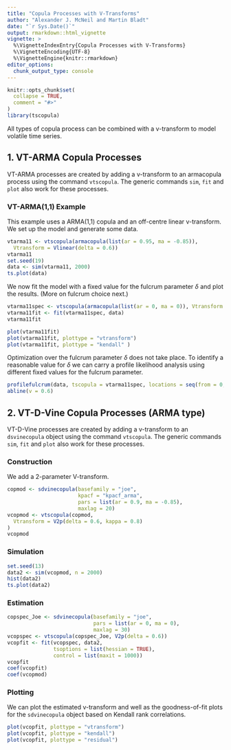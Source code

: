 ```yaml
---
title: "Copula Processes with V-Transforms"
author: "Alexander J. McNeil and Martin Bladt"
date: "`r Sys.Date()`"
output: rmarkdown::html_vignette
vignette: >
  %\VignetteIndexEntry{Copula Processes with V-Transforms}
  %\VignetteEncoding{UTF-8}
  %\VignetteEngine{knitr::rmarkdown}
editor_options: 
  chunk_output_type: console
---
```


```r
knitr::opts_chunk$set(
  collapse = TRUE,
  comment = "#>"
)
library(tscopula)
```

All types of copula process can be combined with a v-transform to model volatile time series. 

## 1. VT-ARMA Copula Processes

VT-ARMA processes are created by adding a v-transform to an armacopula process using the command `vtscopula`. The generic commands `sim`, `fit` and `plot` also work for these processes.

### VT-ARMA(1,1) Example

This example uses a ARMA(1,1) copula and an off-centre linear v-transform. We set up the model and generate some data.

```r
vtarma11 <- vtscopula(armacopula(list(ar = 0.95, ma = -0.85)),
  Vtransform = Vlinear(delta = 0.6))
vtarma11
set.seed(19)
data <- sim(vtarma11, 2000)
ts.plot(data)
```

We now fit the model with a fixed value for the fulcrum parameter $\delta$ and plot the results. (More on fulcrum choice next.)

```r
vtarma11spec <- vtscopula(armacopula(list(ar = 0, ma = 0)), Vtransform = Vlinear(delta = 0.6))
vtarma11fit <- fit(vtarma11spec, data)
vtarma11fit

plot(vtarma11fit)
plot(vtarma11fit, plottype = "vtransform")
plot(vtarma11fit, plottype = "kendall" )
```

Optimization over the fulcrum parameter $\delta$ does not take place. To identify a reasonable value for $\delta$ we can carry a profile likelihood analysis using different fixed values for the fulcrum parameter. 

```r
profilefulcrum(data, tscopula = vtarma11spec, locations = seq(from = 0, to = 1, length = 11))
abline(v = 0.6)
```

## 2. VT-D-Vine Copula Processes (ARMA type)

VT-D-Vine processes are created by adding a v-transform to an `dsvinecopula` object using the command `vtscopula`. The generic commands `sim`, `fit` and `plot` also work for these processes.

### Construction

We add a 2-parameter V-transform.

```r
copmod <- sdvinecopula(basefamily = "joe",
                       kpacf = "kpacf_arma",
                       pars = list(ar = 0.9, ma = -0.85),
                       maxlag = 20)
vcopmod <- vtscopula(copmod,
  Vtransform = V2p(delta = 0.6, kappa = 0.8)
)
vcopmod
```

### Simulation

```r
set.seed(13)
data2 <- sim(vcopmod, n = 2000)
hist(data2)
ts.plot(data2)
```

### Estimation

```r
copspec_Joe <- sdvinecopula(basefamily = "joe",
                            pars = list(ar = 0, ma = 0),
                            maxlag = 30)
vcopspec <- vtscopula(copspec_Joe, V2p(delta = 0.6))
vcopfit <- fit(vcopspec, data2, 
               tsoptions = list(hessian = TRUE),
               control = list(maxit = 1000))
vcopfit
coef(vcopfit)
coef(vcopmod)
```

### Plotting

We can plot the estimated v-transform and well as the goodness-of-fit plots for the `sdvinecopula` object based on Kendall rank correlations.

```r
plot(vcopfit, plottype = "vtransform")
plot(vcopfit, plottype = "kendall")
plot(vcopfit, plottype = "residual")
```

